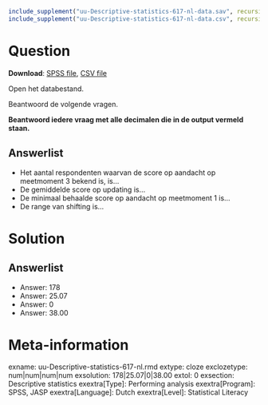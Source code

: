 ```{r, echo = FALSE, results = "hide"}
include_supplement("uu-Descriptive-statistics-617-nl-data.sav", recursive = TRUE)
include_supplement("uu-Descriptive-statistics-617-nl-data.csv", recursive = TRUE)
```

Question
========

**Download**: [SPSS file](uu-Descriptive-statistics-617-nl-data.sav), [CSV file](uu-Descriptive-statistics-617-nl-data.csv)

Open het databestand.

Beantwoord de volgende vragen.

**Beantwoord iedere vraag met alle decimalen die in de output vermeld staan.**

Answerlist
----------
* Het aantal respondenten waarvan de score op aandacht op meetmoment 3 bekend is, is… 
* De gemiddelde score op updating is…
* De minimaal behaalde score op aandacht op meetmoment 1 is…
* De range van shifting is…

Solution
========

Answerlist
----------
* Answer: 178
* Answer: 25.07
* Answer: 0
* Answer: 38.00


Meta-information
================
exname: uu-Descriptive-statistics-617-nl.rmd
extype: cloze
exclozetype: num|num|num|num 
exsolution: 178|25.07|0|38.00
extol: 0
exsection: Descriptive statistics
exextra[Type]: Performing analysis
exextra[Program]: SPSS, JASP
exextra[Language]: Dutch
exextra[Level]: Statistical Literacy